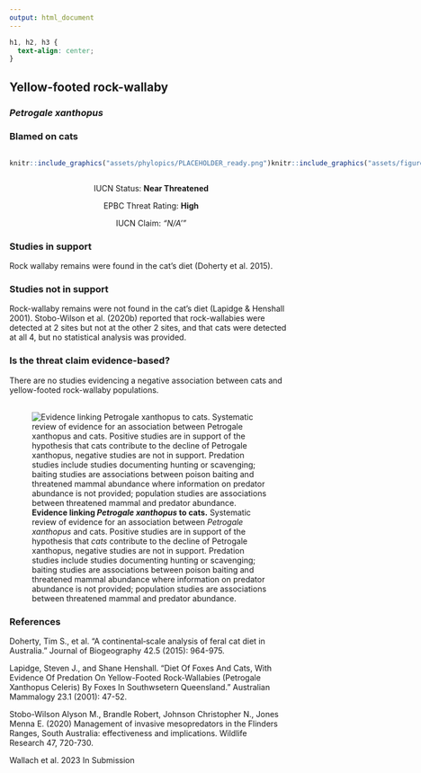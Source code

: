 ```yaml
---
output: html_document
---
```

```css
h1, h2, h3 {
  text-align: center;
}
```

## **Yellow-footed rock-wallaby**
### *Petrogale xanthopus*
### Blamed on cats

:::: {style="display: flex;"}

::: {}
  ```r
  knitr::include_graphics("assets/phylopics/PLACEHOLDER_ready.png")
  ```
:::

::: {}

:::

::: {}
  ```r
  knitr::include_graphics("assets/figures/Map_Cat_Petrogale xanthopus.png")
  ```
:::

::::
<center>
IUCN Status: **Near Threatened**

EPBC Threat Rating: **High**

IUCN Claim: *"N/A'"*

</center>

### Studies in support

Rock wallaby remains were found in the cat’s diet (Doherty et al. 2015).

### Studies not in support

Rock-wallaby remains were not found in the cat’s diet (Lapidge & Henshall 2001). Stobo-Wilson et al. (2020b) reported that rock-wallabies were detected at 2 sites but not at the other 2 sites, and that cats were detected at all 4, but no statistical analysis was provided.

### Is the threat claim evidence-based?

There are no studies evidencing a negative association between cats and yellow-footed rock-wallaby populations.
<br>
<br>

![**Evidence linking *Petrogale xanthopus* to cats.** Systematic review of evidence for an association between *Petrogale xanthopus* and cats. Positive studies are in support of the hypothesis that *cats* contribute to the decline of Petrogale xanthopus, negative studies are not in support. Predation studies include studies documenting hunting or scavenging; baiting studies are associations between poison baiting and threatened mammal abundance where information on predator abundance is not provided; population studies are associations between threatened mammal and predator abundance.](assets/figures/Main_Evidence_Cat_Petrogale xanthopus.png)

### References

Doherty, Tim S., et al. "A continental‐scale analysis of feral cat diet in Australia." Journal of Biogeography 42.5 (2015): 964-975.

Lapidge, Steven J., and Shane Henshall. "Diet Of Foxes And Cats, With Evidence Of Predation On Yellow-Footed Rock-Wallabies (Petrogale Xanthopus Celeris) By Foxes In Southwsetern Queensland." Australian Mammalogy 23.1 (2001): 47-52.

Stobo-Wilson Alyson M., Brandle Robert, Johnson Christopher N., Jones Menna E. (2020) Management of invasive mesopredators in the Flinders Ranges, South Australia: effectiveness and implications. Wildlife Research 47, 720-730.

Wallach et al. 2023 In Submission

